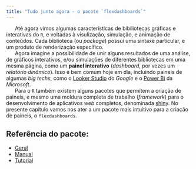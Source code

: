 ```yaml
---
title: "Tudo junto agora - o pacote `flexdashboards`"
---
```


|       Até agora vimos algumas características de bibiliotecas gráficas e interativas do `R`, e voltadas à visulização, simulação, e animação de conteúdos. Cada biblioteca (ou *package*) possui uma sintaxe particular, e um produto de renderização específico.

|       Agora imagine a possibilidade de unir alguns resultados de uma análise, de gráficos interativos, e/ou simulações de diferentes bibliotecas em uma mesma página, como um **painel interativo** (*dashboard*, por vezes um *relatório dinâmico*). Isso é bem comum hoje em dia, incluindo paineis de algumas *big techs*, como o [Looker Studio](https://lookerstudio.google.com/u/0/navigation/reporting) do *Google* e o [Power Bi](https://learn.microsoft.com/pt-br/power-bi/create-reports/service-dashboards) da *Microsoft*.

|       Para o `R` também existem alguns pacotes que permitem a criação de paineis, e mesmo uma moldura completa de trabalho (*framework*) para o desenvolvimento de aplicativos *web* completos, denominada [shiny](https://shiny.posit.co/). No presente capítulo vamos nos ater a um pacote mais intuitivo para a criação de paineis, o `flexdashboards`.

## Referência do pacote:

-   [Geral](https://cran.r-project.org/web/packages/flexdashboard/index.html)
-   [Manual](https://cran.r-project.org/web/packages/flexdashboard/flexdashboard.pdf)
-   [Tutorial](https://rstudio.github.io/flexdashboard/articles/examples.html)
